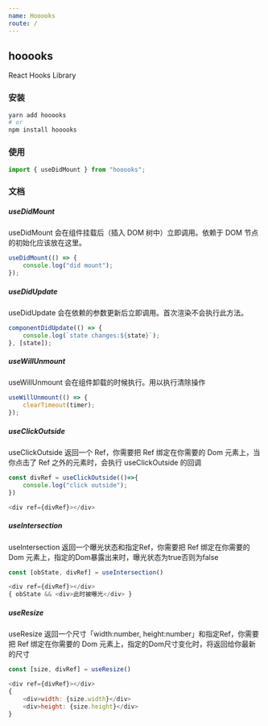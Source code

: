 ```yaml
---
name: Hooooks
route: /
---
```


## hooooks

React Hooks Library

### 安装

```bash
yarn add hooooks
# or
npm install hooooks
```

### 使用

```javascript
import { useDidMount } from "hooooks";
```

### 文档

##### useDidMount

useDidMount 会在组件挂载后（插入 DOM 树中）立即调用。依赖于 DOM 节点的初始化应该放在这里。

```javascript
useDidMount(() => {
    console.log("did mount");
});
```


##### useDidUpdate

useDidUpdate 会在依赖的参数更新后立即调用。首次渲染不会执行此方法。

```javascript
componentDidUpdate(() => {
    console.log(`state changes:${state}`);
}, [state]);
```

##### useWillUnmount

useWillUnmount 会在组件卸载的时候执行。用以执行清除操作

```javascript
useWillUnmount(() => {
    clearTimeout(timer);
});
```

##### useClickOutside

useClickOutside 返回一个 Ref，你需要把 Ref 绑定在你需要的 Dom 元素上，当你点击了 Ref 之外的元素时，会执行 useClickOutside 的回调

```javascript
const divRef = useClickOutside(()=>{
    console.log("click outside");
})

<div ref={divRef}></div>
```

##### useIntersection

useIntersection 返回一个曝光状态和指定Ref，你需要把 Ref 绑定在你需要的 Dom 元素上，指定的Dom暴露出来时，曝光状态为true否则为false

```javascript
const [obState, divRef] = useIntersection()

<div ref={divRef}></div>
{ obState && <div>此时被曝光</div> }
```

##### useResize

useResize 返回一个尺寸「width:number, height:number」和指定Ref，你需要把 Ref 绑定在你需要的 Dom 元素上，指定的Dom尺寸变化时，将返回给你最新的尺寸

```javascript
const [size, divRef] = useResize()

<div ref={divRef}></div>
{ 
    <div>width: {size.width}</div>
    <div>height: {size.height}</div>
}
```
